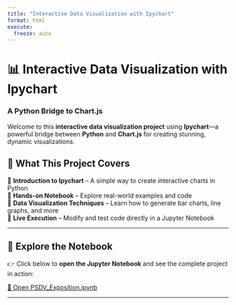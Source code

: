 ```yaml
---
title: "Interactive Data Visualization with Ipychart"
format: html
execute:
  freeze: auto
---
```


# 📊 Interactive Data Visualization with Ipychart  
### A Python Bridge to Chart.js  

Welcome to this **interactive data visualization project** using **Ipychart**—a powerful bridge between **Python** and **Chart.js** for creating stunning, dynamic visualizations.  

## 🚀 What This Project Covers  
🔹 **Introduction to Ipychart** – A simple way to create interactive charts in Python  
🔹 **Hands-on Notebook** – Explore real-world examples and code  
🔹 **Data Visualization Techniques** – Learn how to generate bar charts, line graphs, and more  
🔹 **Live Execution** – Modify and test code directly in a Jupyter Notebook  

---

## 📂 **Explore the Notebook**  
👉 Click below to **open the Jupyter Notebook** and see the complete project in action:  

[📖 Open PSDV_Exposition.ipynb](PSDV_Exposition.ipynb)

---
